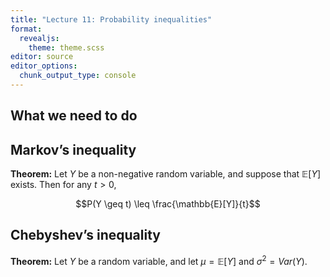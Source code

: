 ```yaml
---
title: "Lecture 11: Probability inequalities"
format: 
  revealjs:
    theme: theme.scss
editor: source
editor_options: 
  chunk_output_type: console
---
```


## What we need to do

## Markov's inequality

**Theorem:** Let $Y$ be a non-negative random variable, and suppose that $\mathbb{E}[Y]$ exists. Then for any $t > 0$, 

$$P(Y \geq t) \leq \frac{\mathbb{E}[Y]}{t}$$

## Chebyshev's inequality

**Theorem:** Let $Y$ be a random variable, and let $\mu = \mathbb{E}[Y]$ and $\sigma^2 = Var(Y)$. 